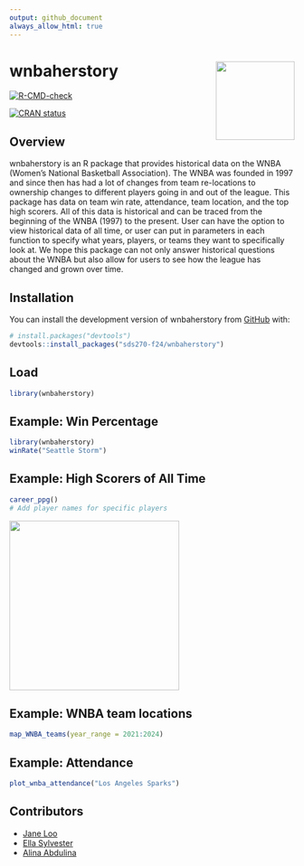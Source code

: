 ```yaml
---
output: github_document
always_allow_html: true
---
```


<!-- README.md is generated from README.Rmd. Please edit that file -->

# wnbaherstory <img src="data-raw/wnbaherstory.png" align="right" height="139"/>

<!-- badges: start -->
[![R-CMD-check](https://github.com/sds270-f24/wnbaherstory/actions/workflows/R-CMD-check.yaml/badge.svg)](https://github.com/sds270-f24/wnbaherstory/actions/workflows/R-CMD-check.yaml)

[![CRAN status](https://www.r-pkg.org/badges/version/wnbaherstory)](https://CRAN.R-project.org/package=wnbaherstory)

<!-- badges: end -->

## Overview

wnbaherstory is an R package that provides historical data on the WNBA (Women's National Basketball Association). The WNBA was founded in 1997 and since then has had a lot of changes from team re-locations to ownership changes to different players going in and out of the league. This package has data on team win rate, attendance, team location, and the top high scorers. All of this data is historical and can be traced from the beginning of the WNBA (1997) to the present. User can have the option to view historical data of all time, or user can put in parameters in each function to specify what years, players, or teams they want to specifically look at. We hope this package can not only answer historical questions about the WNBA but also allow for users to see how the league has changed and grown over time. 

## Installation
You can install the development version of wnbaherstory from
[GitHub](https://github.com/) with:

``` r
# install.packages("devtools")
devtools::install_packages("sds270-f24/wnbaherstory")
```

## Load
``` r
library(wnbaherstory)
```

## Example: Win Percentage
```r
library(wnbaherstory)
winRate("Seattle Storm")
```

## Example: High Scorers of All Time
```r
career_ppg()
# Add player names for specific players
```
<img src="man/screenshot.png" align="center" height="300"/>

## Example: WNBA team locations 
```r
map_WNBA_teams(year_range = 2021:2024)
```

## Example: Attendance
```r
plot_wnba_attendance("Los Angeles Sparks")
```

## Contributors
- [Jane Loo](https://github.com/janeloo10)
- [Ella Sylvester](https://github.com/esylvester04)
- [Alina Abdulina](https://github.com/AlinaAbdulina)

